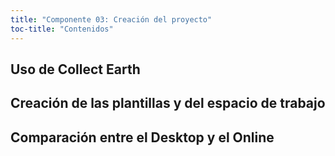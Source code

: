 ```yaml
---
title: "Componente 03: Creación del proyecto"
toc-title: "Contenidos"
---
```


## Uso de Collect Earth

## Creación de las plantillas y del espacio de trabajo

## Comparación entre el Desktop y el Online